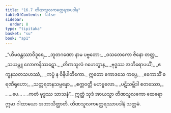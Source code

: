 ```yaml
---
title: "16.7 တိဏသူလကတ္ထေရအပဒါန"
tableOfContents: false
sidebar:
  order: 8
type: "tipitaka"
basket: "su"
book: "ap1"
---
```



<DynamicBreadcrumb />

<Division number="35" book="ap1">

<Paragraph number="2399" type="verses" book="ap1">
_“ဟိမဝန္တဿာဝိဒူရေ,_  
_ဘူတဂဏော နာမ ပဗ္ဗတော;_  
_ဝသတေကော ဇိနော တတ္ထ,_  
_သယမ္ဘူ လောကနိဿဋော._  

</Paragraph>

</Division>
<Division number="36" book="ap1">

<Paragraph number="2400" type="verses" book="ap1">
_တိဏသူလံ ဂဟေတွာန,_  
_ဗုဒ္ဓဿ အဘိရောပယိံ;_  
_ဧကူနသတသဟဿံ,_  
_ကပ္ပံ န ဝိနိပါတိကော._  

</Paragraph>

</Division>
<Division number="37" book="ap1">

<Paragraph number="2401" type="verses" book="ap1">
ဣတော ဧကာဒသေ ကပ္ပေ,_  
_ဧကောသိံ ဓရဏီရုဟော;_  
_သတ္တရတနသမ္ပန္နော,_  
_စက္ကဝတ္တီ မဟဗ္ဗလော._  

</Paragraph>

</Division>
<Division number="38" book="ap1">

<Paragraph number="2402" type="verses" book="ap1">
_ပဋိသမ္ဘိဒါ စတဿော,_  
_ …ပေ… _  
_ကတံ ဗုဒ္ဓဿ သာသနံ”._  

</Paragraph>

<Paragraph number="2403" book="ap1">
ဣတ္ထံ သုဒံ အာယသ္မာ တိဏသူလကော ထေရော ဣမာ ဂါထာယော အဘာသိတ္ထာတိ.

</Paragraph>
</Division>

<Paragraph number="2404" type="center" book="ap1">
တိဏသူလကတ္ထေရဿာပဒါနံ သတ္တမံ.
</Paragraph>